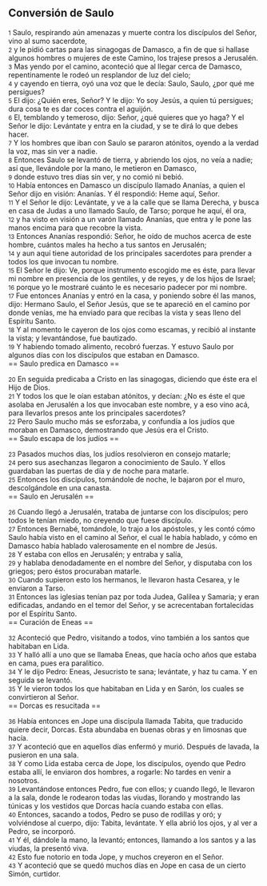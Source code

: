 == Conversión de Saulo ==

{{anchor|1}} <small>1</small> Saulo, respirando aún amenazas y muerte contra los discípulos del Señor, vino al sumo sacerdote,<br>
{{anchor|2}} <small>2</small> y le pidió cartas para las sinagogas de Damasco, a fin de que si hallase algunos hombres o mujeres de este Camino, los trajese presos a Jerusalén.<br>
{{anchor|3}} <small>3</small> Mas yendo por el camino, aconteció que al llegar cerca de Damasco, repentinamente le rodeó un resplandor de luz del cielo;<br>
{{anchor|4}} <small>4</small> y cayendo en tierra, oyó una voz que le decía: Saulo, Saulo, ¿por qué me persigues?<br>
{{anchor|5}} <small>5</small> El dijo: ¿Quién eres, Señor? Y le dijo: Yo soy Jesús, a quien tú persigues; dura cosa te es dar coces contra el aguijón.<br>
{{anchor|6}} <small>6</small> El, temblando y temeroso, dijo: Señor, ¿qué quieres que yo haga? Y el Señor le dijo: Levántate y entra en la ciudad, y se te dirá lo que debes hacer.<br>
{{anchor|7}} <small>7</small> Y los hombres que iban con Saulo se pararon atónitos, oyendo a la verdad la voz, mas sin ver a nadie.<br>
{{anchor|8}} <small>8</small> Entonces Saulo se levantó de tierra, y abriendo los ojos, no veía a nadie; así que, llevándole por la mano, le metieron en Damasco,<br>
{{anchor|9}} <small>9</small> donde estuvo tres días sin ver, y no comió ni bebió.<br>
{{anchor|10}} <small>10</small> Había entonces en Damasco un discípulo llamado Ananías, a quien el Señor dijo en visión: Ananías. Y él respondió: Heme aquí, Señor.<br>
{{anchor|11}} <small>11</small> Y el Señor le dijo: Levántate, y ve a la calle que se llama Derecha, y busca en casa de Judas a uno llamado Saulo, de Tarso; porque he aquí, él ora,<br>
{{anchor|12}} <small>12</small> y ha visto en visión a un varón llamado Ananías, que entra y le pone las manos encima para que recobre la vista.<br>
{{anchor|13}} <small>13</small> Entonces Ananías respondió: Señor, he oído de muchos acerca de este hombre, cuántos males ha hecho a tus santos en Jerusalén;<br>
{{anchor|14}} <small>14</small> y aun aquí tiene autoridad de los principales sacerdotes para prender a todos los que invocan tu nombre.<br>
{{anchor|15}} <small>15</small> El Señor le dijo: Ve, porque instrumento escogido me es éste, para llevar mi nombre en presencia de los gentiles, y de reyes, y de los hijos de Israel;<br>
{{anchor|16}} <small>16</small> porque yo le mostraré cuánto le es necesario padecer por mi nombre.<br>
{{anchor|17}} <small>17</small> Fue entonces Ananías y entró en la casa, y poniendo sobre él las manos, dijo: Hermano Saulo, el Señor Jesús, que se te apareció en el camino por donde venías, me ha enviado para que recibas la vista y seas lleno del Espíritu Santo.<br>
{{anchor|18}} <small>18</small> Y al momento le cayeron de los ojos como escamas, y recibió al instante la vista; y levantándose, fue bautizado.<br>
{{anchor|19}} <small>19</small> Y habiendo tomado alimento, recobró fuerzas. Y estuvo Saulo por algunos días con los discípulos que estaban en Damasco.<br>
== Saulo predica en Damasco ==

{{anchor|20}} <small>20</small> En seguida predicaba a Cristo en las sinagogas, diciendo que éste era el Hijo de Dios.<br>
{{anchor|21}} <small>21</small> Y todos los que le oían estaban atónitos, y decían: ¿No es éste el que asolaba en Jerusalén a los que invocaban este nombre, y a eso vino acá, para llevarlos presos ante los principales sacerdotes?<br>
{{anchor|22}} <small>22</small> Pero Saulo mucho más se esforzaba, y confundía a los judíos que moraban en Damasco, demostrando que Jesús era el Cristo.<br>
== Saulo escapa de los judíos ==

{{anchor|23}} <small>23</small> Pasados muchos días, los judíos resolvieron en consejo matarle;<br>
{{anchor|24}} <small>24</small> pero sus asechanzas llegaron a conocimiento de Saulo. Y ellos guardaban las puertas de día y de noche para matarle.<br>
{{anchor|25}} <small>25</small> Entonces los discípulos, tomándole de noche, le bajaron por el muro, descolgándole en una canasta.<br>
== Saulo en Jerusalén ==

{{anchor|26}} <small>26</small> Cuando llegó a Jerusalén, trataba de juntarse con los discípulos; pero todos le tenían miedo, no creyendo que fuese discípulo.<br>
{{anchor|27}} <small>27</small> Entonces Bernabé, tomándole, lo trajo a los apóstoles, y les contó cómo Saulo había visto en el camino al Señor, el cual le había hablado, y cómo en Damasco había hablado valerosamente en el nombre de Jesús.<br>
{{anchor|28}} <small>28</small> Y estaba con ellos en Jerusalén; y entraba y salía,<br>
{{anchor|29}} <small>29</small> y hablaba denodadamente en el nombre del Señor, y disputaba con los griegos; pero éstos procuraban matarle.<br>
{{anchor|30}} <small>30</small> Cuando supieron esto los hermanos, le llevaron hasta Cesarea, y le enviaron a Tarso.<br>
{{anchor|31}} <small>31</small> Entonces las iglesias tenían paz por toda Judea, Galilea y Samaria; y eran edificadas, andando en el temor del Señor, y se acrecentaban fortalecidas por el Espíritu Santo.<br>
== Curación de Eneas ==

{{anchor|32}} <small>32</small> Aconteció que Pedro, visitando a todos, vino también a los santos que habitaban en Lida.<br>
{{anchor|33}} <small>33</small> Y halló allí a uno que se llamaba Eneas, que hacía ocho años que estaba en cama, pues era paralítico.<br>
{{anchor|34}} <small>34</small> Y le dijo Pedro: Eneas, Jesucristo te sana; levántate, y haz tu cama. Y en seguida se levantó.<br>
{{anchor|35}} <small>35</small> Y le vieron todos los que habitaban en Lida y en Sarón, los cuales se convirtieron al Señor.<br>
== Dorcas es resucitada ==

{{anchor|36}} <small>36</small> Había entonces en Jope una discípula llamada Tabita, que traducido quiere decir, Dorcas. Esta abundaba en buenas obras y en limosnas que hacía.<br>
{{anchor|37}} <small>37</small> Y aconteció que en aquellos días enfermó y murió. Después de lavada, la pusieron en una sala.<br>
{{anchor|38}} <small>38</small> Y como Lida estaba cerca de Jope, los discípulos, oyendo que Pedro estaba allí, le enviaron dos hombres, a rogarle: No tardes en venir a nosotros.<br>
{{anchor|39}} <small>39</small> Levantándose entonces Pedro, fue con ellos; y cuando llegó, le llevaron a la sala, donde le rodearon todas las viudas, llorando y mostrando las túnicas y los vestidos que Dorcas hacía cuando estaba con ellas.<br>
{{anchor|40}} <small>40</small> Entonces, sacando a todos, Pedro se puso de rodillas y oró; y volviéndose al cuerpo, dijo: Tabita, levántate. Y ella abrió los ojos, y al ver a Pedro, se incorporó.<br>
{{anchor|41}} <small>41</small> Y él, dándole la mano, la levantó; entonces, llamando a los santos y a las viudas, la presentó viva.<br>
{{anchor|42}} <small>42</small> Esto fue notorio en toda Jope, y muchos creyeron en el Señor.<br>
{{anchor|43}} <small>43</small> Y aconteció que se quedó muchos días en Jope en casa de un cierto Simón, curtidor.<br>
